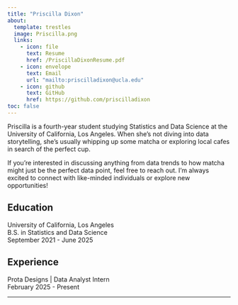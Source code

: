 ```yaml
---
title: "Priscilla Dixon"
about:
  template: trestles
  image: Priscilla.png
  links:
    - icon: file
      text: Resume
      href: /PriscillaDixonResume.pdf
    - icon: envelope
      text: Email
      url: "mailto:priscilladixon@ucla.edu"
    - icon: github
      text: GitHub
      href: https://github.com/priscilladixon
toc: false
---
```


Priscilla is a fourth-year student studying Statistics and Data Science at the University of California, Los Angeles. When she\’s not diving into data storytelling, she\’s usually whipping up some matcha or exploring local cafes in search of the perfect cup.

If you\’re interested in discussing anything from data trends to how matcha might just be the perfect data point, feel free to reach out. I\’m always excited to connect with like-minded individuals or explore new opportunities!


## Education

University of California, Los Angeles <br>
B.S. in Statistics and Data Science <br> 
September 2021 - June 2025

## Experience

Prota Designs \| Data Analyst Intern <br>
February 2025 - Present

---
